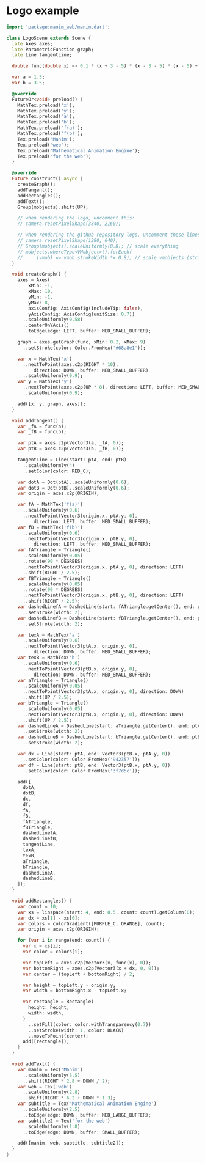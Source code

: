 
# Logo example

<Scene src="/examples/logo.html" />

```dart
import 'package:manim_web/manim.dart';

class LogoScene extends Scene {
  late Axes axes;
  late ParametricFunction graph;
  late Line tangentLine;

  double func(double x) => 0.1 * (x + 3 - 5) * (x - 3 - 5) * (x - 5) + 5;

  var a = 1.5;
  var b = 3.5;

  @override
  FutureOr<void> preload() {
    MathTex.preload('x');
    MathTex.preload('y');
    MathTex.preload('a');
    MathTex.preload('b');
    MathTex.preload('f(a)');
    MathTex.preload('f(b)');
    Tex.preload('Manim');
    Tex.preload('web');
    Tex.preload('Mathematical Animation Engine');
    Tex.preload('for the web');
  }

  @override
  Future construct() async {
    createGraph();
    addTangent();
    addRectangles();
    addText();
    Group(mobjects).shift(UP);

    // when rendering the logo, uncomment this:
    // camera.resetPixelShape(3840, 2160);

    // when rendering the github repository logo, uncomment these lines:
    // camera.resetPixelShape(1280, 640);
    // Group(mobjects).scaleUniformly(0.8); // scale everything
    // mobjects.whereType<VMobject>().forEach(
    //     (vmob) => vmob.strokeWidth *= 0.8); // scale vmobjects (strokeWidth)
  }

  void createGraph() {
    axes = Axes(
        xMin: -1,
        xMax: 10,
        yMin: -1,
        yMax: 8,
        axisConfig: AxisConfig(includeTip: false),
        yAxisConfig: AxisConfig(unitSize: 0.7))
      ..scaleUniformly(0.58)
      ..centerOnYAxis()
      ..toEdge(edge: LEFT, buffer: MED_SMALL_BUFFER);

    graph = axes.getGraph(func, xMin: 0.2, xMax: 9)
      ..setStroke(color: Color.FromHex('#68a8e1'));

    var x = MathTex('x')
      ..nextToPoint(axes.c2p(RIGHT * 10),
          direction: DOWN, buffer: MED_SMALL_BUFFER)
      ..scaleUniformly(0.9);
    var y = MathTex('y')
      ..nextToPoint(axes.c2p(UP * 8), direction: LEFT, buffer: MED_SMALL_BUFFER)
      ..scaleUniformly(0.9);

    add([x, y, graph, axes]);
  }

  void addTangent() {
    var _fA = func(a);
    var _fB = func(b);

    var ptA = axes.c2p(Vector3(a, _fA, 0));
    var ptB = axes.c2p(Vector3(b, _fB, 0));

    tangentLine = Line(start: ptA, end: ptB)
      ..scaleUniformly(4)
      ..setColor(color: RED_C);

    var dotA = Dot(ptA)..scaleUniformly(0.6);
    var dotB = Dot(ptB)..scaleUniformly(0.6);
    var origin = axes.c2p(ORIGIN);

    var fA = MathTex('f(a)')
      ..scaleUniformly(0.6)
      ..nextToPoint(Vector3(origin.x, ptA.y, 0),
          direction: LEFT, buffer: MED_SMALL_BUFFER);
    var fB = MathTex('f(b)')
      ..scaleUniformly(0.6)
      ..nextToPoint(Vector3(origin.x, ptB.y, 0),
          direction: LEFT, buffer: MED_SMALL_BUFFER);
    var fATriangle = Triangle()
      ..scaleUniformly(0.05)
      ..rotate(90 * DEGREES)
      ..nextToPoint(Vector3(origin.x, ptA.y, 0), direction: LEFT)
      ..shift(RIGHT / 2.5);
    var fBTriangle = Triangle()
      ..scaleUniformly(0.05)
      ..rotate(90 * DEGREES)
      ..nextToPoint(Vector3(origin.x, ptB.y, 0), direction: LEFT)
      ..shift(RIGHT / 2.5);
    var dashedLinefA = DashedLine(start: fATriangle.getCenter(), end: ptA)
      ..setStroke(width: 2);
    var dashedLinefB = DashedLine(start: fBTriangle.getCenter(), end: ptB)
      ..setStroke(width: 2);

    var texA = MathTex('a')
      ..scaleUniformly(0.6)
      ..nextToPoint(Vector3(ptA.x, origin.y, 0),
          direction: DOWN, buffer: MED_SMALL_BUFFER);
    var texB = MathTex('b')
      ..scaleUniformly(0.6)
      ..nextToPoint(Vector3(ptB.x, origin.y, 0),
          direction: DOWN, buffer: MED_SMALL_BUFFER);
    var aTriangle = Triangle()
      ..scaleUniformly(0.05)
      ..nextToPoint(Vector3(ptA.x, origin.y, 0), direction: DOWN)
      ..shift(UP / 2.5);
    var bTriangle = Triangle()
      ..scaleUniformly(0.05)
      ..nextToPoint(Vector3(ptB.x, origin.y, 0), direction: DOWN)
      ..shift(UP / 2.5);
    var dashedLineA = DashedLine(start: aTriangle.getCenter(), end: ptA)
      ..setStroke(width: 2);
    var dashedLineB = DashedLine(start: bTriangle.getCenter(), end: ptB)
      ..setStroke(width: 2);

    var dx = Line(start: ptA, end: Vector3(ptB.x, ptA.y, 0))
      ..setColor(color: Color.FromHex('942357'));
    var df = Line(start: ptB, end: Vector3(ptB.x, ptA.y, 0))
      ..setColor(color: Color.FromHex('3f7d5c'));

    add([
      dotA,
      dotB,
      dx,
      df,
      fA,
      fB,
      fATriangle,
      fBTriangle,
      dashedLinefA,
      dashedLinefB,
      tangentLine,
      texA,
      texB,
      aTriangle,
      bTriangle,
      dashedLineA,
      dashedLineB,
    ]);
  }

  void addRectangles() {
    var count = 10;
    var xs = linspace(start: 4, end: 8.5, count: count).getColumn(0);
    var dx = xs[1] - xs[0];
    var colors = colorGradient([PURPLE_C, ORANGE], count);
    var origin = axes.c2p(ORIGIN);

    for (var i in range(end: count)) {
      var x = xs[i];
      var color = colors[i];

      var topLeft = axes.c2p(Vector3(x, func(x), 0));
      var bottomRight = axes.c2p(Vector3(x + dx, 0, 0));
      var center = (topLeft + bottomRight) / 2;

      var height = topLeft.y - origin.y;
      var width = bottomRight.x - topLeft.x;

      var rectangle = Rectangle(
        height: height,
        width: width,
      )
        ..setFill(color: color.withTransparency(0.7))
        ..setStroke(width: 1, color: BLACK)
        ..moveToPoint(center);
      add([rectangle]);
    }
  }

  void addText() {
    var manim = Tex('Manim')
      ..scaleUniformly(5.5)
      ..shift(RIGHT * 2.8 + DOWN / 2);
    var web = Tex('web')
      ..scaleUniformly(2.8)
      ..shift(RIGHT * 6.2 + DOWN * 1.3);
    var subtitle = Tex('Mathematical Animation Engine')
      ..scaleUniformly(2.5)
      ..toEdge(edge: DOWN, buffer: MED_LARGE_BUFFER);
    var subtitle2 = Tex('for the web')
      ..scaleUniformly(1.8)
      ..toEdge(edge: DOWN, buffer: SMALL_BUFFER);

    add([manim, web, subtitle, subtitle2]);
  }
}
```
